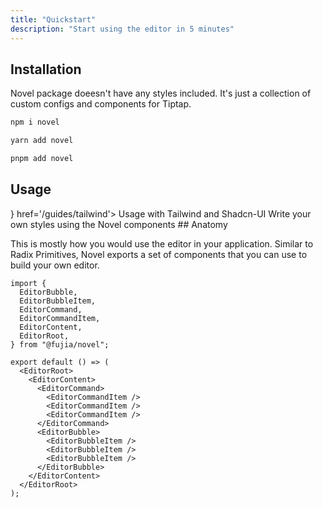 ```yaml
---
title: "Quickstart"
description: "Start using the editor in 5 minutes"
---
```


## Installation

Novel package doeesn't have any styles included. It's just a collection of custom configs and components for Tiptap.

<CodeGroup>

```bash npm
npm i novel
```

```bash yarn
yarn add novel
```

```bash pnpm
pnpm add novel
```

</CodeGroup>

## Usage

<CardGroup>
  <Card
    title='Tailwind'
    icon={
        <svg className='h-8 w-8' xmlns="http://www.w3.org/2000/svg" fill="none" viewBox="0 0 54 33">
            <g clipPath="url(#prefix__clip0)">
                <path fill="#38bdf8" fillRule="evenodd" d="M27 0c-7.2 0-11.7 3.6-13.5 10.8 2.7-3.6 5.85-4.95 9.45-4.05 2.054.513 3.522 2.004 5.147 3.653C30.744 13.09 33.808 16.2 40.5 16.2c7.2 0 11.7-3.6 13.5-10.8-2.7 3.6-5.85 4.95-9.45 4.05-2.054-.513-3.522-2.004-5.147-3.653C36.756 3.11 33.692 0 27 0zM13.5 16.2C6.3 16.2 1.8 19.8 0 27c2.7-3.6 5.85-4.95 9.45-4.05 2.054.514 3.522 2.004 5.147 3.653C17.244 29.29 20.308 32.4 27 32.4c7.2 0 11.7-3.6 13.5-10.8-2.7 3.6-5.85 4.95-9.45 4.05-2.054-.513-3.522-2.004-5.147-3.653C23.256 19.31 20.192 16.2 13.5 16.2z" />
            </g>
            <defs>
                <clipPath id="prefix__clip0">
                    <path fill="#fff" d="M0 0h54v32.4H0z"/>
                </clipPath>
            </defs>
        </svg>
    }
    href='/guides/tailwind'>
    Usage with Tailwind and Shadcn-UI

  </Card>
  <Card icon="react" href="/components"  title='Custom'>
    Write your own styles using the Novel components
  </Card>
</CardGroup>
## Anatomy

This is mostly how you would use the editor in your application. Similar to Radix Primitives, Novel exports a set of components that you can use to build your own editor.

```tsx
import {
  EditorBubble,
  EditorBubbleItem,
  EditorCommand,
  EditorCommandItem,
  EditorContent,
  EditorRoot,
} from "@fujia/novel";

export default () => (
  <EditorRoot>
    <EditorContent>
      <EditorCommand>
        <EditorCommandItem />
        <EditorCommandItem />
        <EditorCommandItem />
      </EditorCommand>
      <EditorBubble>
        <EditorBubbleItem />
        <EditorBubbleItem />
        <EditorBubbleItem />
      </EditorBubble>
    </EditorContent>
  </EditorRoot>
);
```
